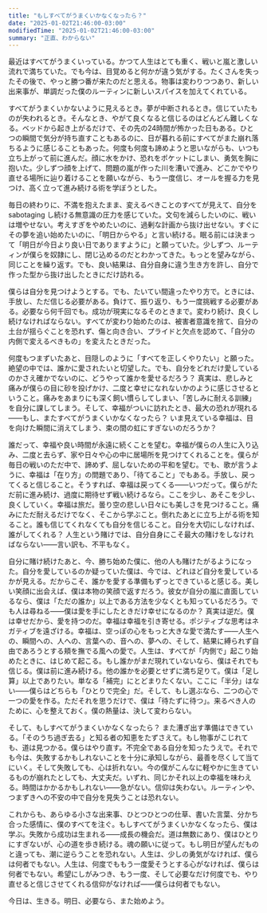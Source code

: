 ```yaml
---
title: "もしすべてがうまくいかなくなったら？"
date: "2025-01-02T21:46:00-03:00"
modifiedTime: "2025-01-02T21:46:00-03:00"
summary: "正直、わからない"
---
```


最近はすべてがうまくいっている。かつて人生はとても重く、戦いと嵐と激しい流れで満ちていた。でも今は、目覚めると何かが違う気がする。たくさんを失ったその後で、やっと勝つ番が来たのだと思える。物事は変わりつつあり、新しい出来事が、単調だった僕のルーティンに新しいスパイスを加えてくれている。

すべてがうまくいかないように見えるとき。夢が中断されるとき。信じていたものが失われるとき。そんなとき、やがて良くなると信じるのはどんどん難しくなる。ベッドから起き上がるだけで、その先の24時間が怖かった日もある。ひとつの瞬間で気分が持ち直すこともあるのに、日が暮れる前にすべてがまた崩れ落ちるように感じることもあった。何度も何度も諦めようと思いながらも、いつも立ち上がって前に進んだ。顔に水をかけ、恐れをポケットにしまい、勇気を胸に抱いた。少しずつ顔を上げて、問題の嵐が作った川を漕いで進み、どこかでやり直せる場所に辿り着けることを願いながら、もう一度信じ、オールを握る力を見つけ、高く立って進み続ける術を学ぼうとした。

毎日の終わりに、不満を抱えたまま、変えるべきことのすべてが見えて、自分を sabotaging し続ける無意識の圧力を感じていた。文句を減らしたいのに、戦いは増やせない。考えすぎをやめたいのに、過剰な計画から抜け出せない。すぐにその夢を追い始めたいのに、「明日からやる」と言い続ける。眠る前には決まって「明日が今日より良い日でありますように」と願っていた。少しずつ、ルーティンが僕らを奴隷にし、閉じ込めるのだとわかってきた。もっとを望みながら、同じことを繰り返す。でも、良い結果は、自分自身に違う生き方を許し、自分で作った型から抜け出したときにだけ訪れる。

僕らは自分を見つけようとする。でも、たいてい間違ったやり方で。ときには、手放し、ただ信じる必要がある。負けて、振り返り、もう一度挑戦する必要がある。必要なら何千回でも。成功が現実になるそのときまで。変わり続け、良くし続けなければならない。すべてが変わり始めたのは、被害者意識を捨て、自分の土台が揺らぐことを恐れず、傷と向き合い、プライドと欠点を認めて、「自分の内側で変えるべきもの」を変えたときだった。

何度もつまずいたあと、目隠しのように「すべてを正しくやりたい」と願った。絶望の中では、誰かに愛されたいと切望した。でも、自分をどれだけ愛しているのかさえ確かでないのに、どうやって誰かを愛せるだろう？ 真実は、悲しみと痛みが僕らの目に砂を投げかけ、二度と幸せになれないかのように感じさせるということ。痛みをあまりにも深く飼い慣らしてしまい、「苦しみに耐える訓練」を自分に課してしまう。そして、幸福がついに訪れたとき、最大の恐れが現れる——もし、またすべてがうまくいかなくなったら？ いま見えている幸福は、目を向けた瞬間に消えてしまう、束の間の虹にすぎないのだろうか？

誰だって、幸福や良い時間が永遠に続くことを望む。幸福が僕らの人生に入り込み、二度と去らず、家や日々や心の中に居場所を見つけてくれることを。僕らが毎日の戦いのただ中で、諦めず、屈しないための平和を望む。でも、歌が言うように、幸福は「在り方」の問題であり、「待てること」でもある。手放し、戻ってくると信じること。そうすれば、幸福は戻ってくる——いつだって。僕らがただ前に進み続け、過度に期待せず戦い続けるなら。ここを少し、あそこを少し、良くしていく。幸福は旅だ。曇り空の悲しい日々にも美しさを見つけること。痛みにただ耐えるだけでなく、そこから学ぶこと。倒れたあとに立ち上がる術を知ること。誰も信じてくれなくても自分を信じること。自分を大切にしなければ、誰がしてくれる？ 人生という賭けでは、自分自身にこそ最大の賭けをしなければならない——言い訳も、不平もなく。

自分に賭け続けたあと、今、勝ち始めた僕に、他の人も賭けたがるようになった。自分を愛しているのか疑っていた僕は、今では、どれほど自分を愛しているかが見える。だからこそ、誰かを愛する準備もずっとできていると感じる。美しい笑顔に出会えば、僕は本物の笑顔で返すだろう。彼女が自分の嵐に直面しているなら、僕は「ただの誰か」以上である方法を少なくとも知っているだろう。でも人は尋ねる——僕は愛を手にしたときだけ幸せになるのか？ 真実は逆だ。僕は幸せだから、愛を持つのだ。幸福は幸福を引き寄せる。ポジティブな思考はネガティブを遠ざける。幸福は、空っぽの心をもっと大きな愛で満たす——人生への、瞬間への、人への、言葉への、音への、夢への、そして、結果に縛られず自由であろうとする頬を撫でる風への愛で。人生は、すべてが「内側で」起こり始めたときに、はじめて起こる。もし誰かがまだ現れていないなら、僕はそれでも信じる。僕は前に進み続ける。他の誰かを必要とせずに満ち足りて。僕は「足し算」以上でありたい。単なる「補完」にとどまりたくない。ここに「半分」はない——僕らはどちらも「ひとりで完全」だ。そして、もし選ぶなら、二つの心で一つの愛を作る。ただそれを思うだけで、僕は「待たずに待つ」。来るべき人のために、心を整えておく。僕の熱量は、決して変わらない。

そして、もしすべてがうまくいかなくなったら？ また漕ぎ出す準備はできている。「そのうち過ぎ去る」と知る者の知恵をたずさえて。もし物事がこじれても、道は見つかる。僕らはやり直す。不完全である自分を知ったうえで。それでも今は、失敗するかもしれないことを十分に承知しながら、最善を尽くして当てにいく。そして失敗しても、心は折れない。今の僕がこんなに軽やかに生きているものが崩れたとしても、大丈夫だ。いずれ、同じかそれ以上の幸福を味わえる。時間はかかるかもしれない——急がない。信仰は失わない。ルーティンや、つまずきへの不安の中で自分を見失うことは恐れない。

これからも、あらゆる小さな出来事、ひとつひとつの仕草、書いた言葉、分かち合った感情に、僕のすべてを注ぐ。もしすべてがうまくいかなくなったら、僕は学ぶ。失敗から成功は生まれる——成長の機会だ。道は無数にあり、僕はひとりにすぎないが、心の道を歩き続ける。魂の願いに従って。もし明日が望んだものと違っても、潮に逆らうことを恐れない。人生は、少しの勇気がなければ、僕らは何者でもない。人生は、何度でももう一度愛そうとする心がなければ、僕らは何者でもない。希望にしがみつき、もう一度、そして必要なだけ何度でも、やり直せると信じさせてくれる信仰がなければ——僕らは何者でもない。

今日は、生きる。明日、必要なら、また始めよう。
